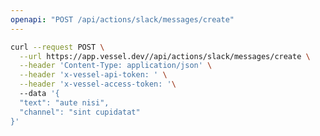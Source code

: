 ```yaml
---
openapi: "POST /api/actions/slack/messages/create"
---
```


<RequestExample>

```bash Request
curl --request POST \
  --url https://app.vessel.dev//api/actions/slack/messages/create \
  --header 'Content-Type: application/json' \
  --header 'x-vessel-api-token: ' \
  --header 'x-vessel-access-token: '\ 
  --data '{
  "text": "aute nisi",
  "channel": "sint cupidatat"
}'
```

</RequestExample>


      